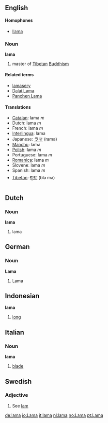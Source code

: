 ==English==
==== Homophones ====
*[[llama]]
=== Noun ===
{{wikipedia}}
'''lama'''
#master of [[Tibetan]] [[Buddhism]]
==== Related terms ====
*[[lamasery]]
*[[Dalai Lama]]
*[[Panchen Lama]]

==== Translations ====
*[[Catalan]]: lama ''m''
*Dutch: lama ''m''
*French: lama ''m''
*[[Interlingua]]: lama
*Japanese: [[ラマ]] (rama)
*[[Manchu]]: lama
*[[Polish]]: lama ''m''
*Portuguese: lama ''m''
*[[Romanica]]: lama ''m''
*Slovene: lama ''m''
*Spanish: lama ''m''
*[[Tibetan]]: [[བླ་མ་]] (bla ma)


== Dutch ==
=== Noun ===
'''lama'''

#lama

== German ==
=== Noun ===
'''Lama'''

#Lama


==Indonesian==
'''lama'''

# [[long]]

== Italian ==
=== Noun ===
'''lama'''

#[[blade]]

==Swedish==
===Adjective===

#See [[lam#Swedish|lam]]

[[de:lama]]
[[io:Lama]]
[[it:lama]]
[[nl:lama]]
[[no:Lama]]
[[pt:Lama]]